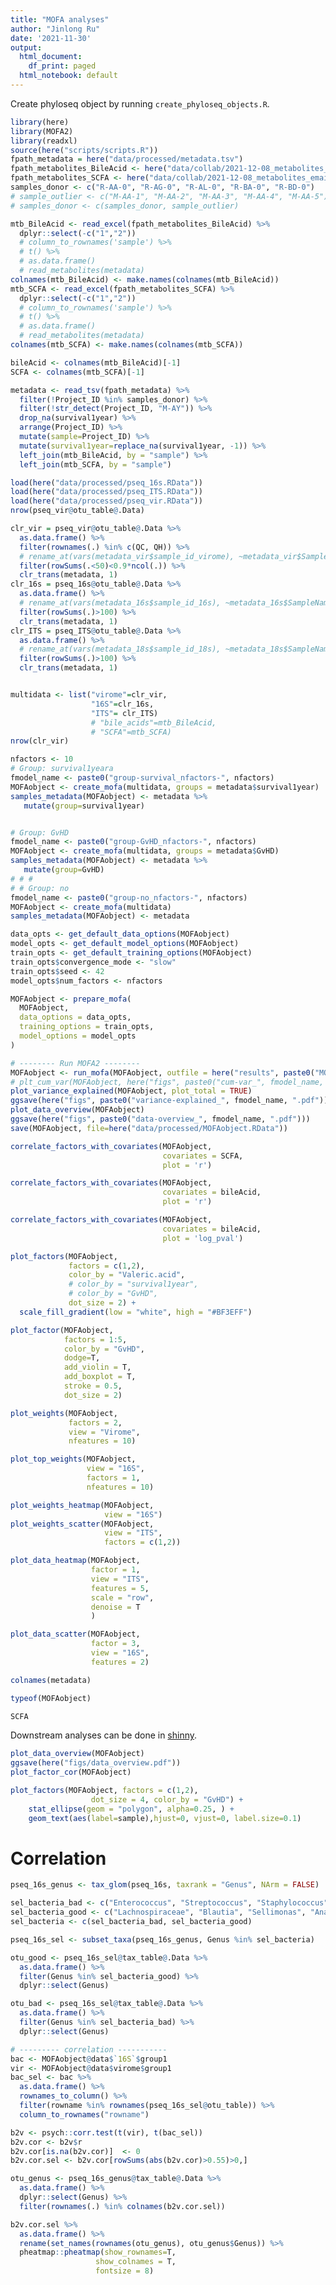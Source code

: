 ```yaml
---
title: "MOFA analyses"
author: "Jinlong Ru"
date: '2021-11-30'
output:
  html_document:
    df_print: paged
  html_notebook: default
---
```


Create phyloseq object by running `create_phyloseq_objects.R`.

```r
library(here)
library(MOFA2)
library(readxl)
source(here("scripts/scripts.R"))
fpath_metadata = here("data/processed/metadata.tsv")
fpath_metabolites_BileAcid <- here("data/collab/2021-12-08_metabolites_email/MRI + UKR Bile acid dry feces_normalized.xlsx")
fpath_metabolites_SCFA <- here("data/collab/2021-12-08_metabolites_email/MRI + UKR SCFA dry feces_normalized.xlsx")
samples_donor <- c("R-AA-0", "R-AG-0", "R-AL-0", "R-BA-0", "R-BD-0")
# sample_outlier <- c("M-AA-1", "M-AA-2", "M-AA-3", "M-AA-4", "M-AA-5")
# samples_donor <- c(samples_donor, sample_outlier)

mtb_BileAcid <- read_excel(fpath_metabolites_BileAcid) %>% 
  dplyr::select(-c("1","2"))
  # column_to_rownames('sample') %>% 
  # t() %>% 
  # as.data.frame()
  # read_metabolites(metadata)
colnames(mtb_BileAcid) <- make.names(colnames(mtb_BileAcid))
mtb_SCFA <- read_excel(fpath_metabolites_SCFA) %>% 
  dplyr::select(-c("1","2"))
  # column_to_rownames('sample') %>% 
  # t() %>% 
  # as.data.frame()
  # read_metabolites(metadata)
colnames(mtb_SCFA) <- make.names(colnames(mtb_SCFA))

bileAcid <- colnames(mtb_BileAcid)[-1]
SCFA <- colnames(mtb_SCFA)[-1]

metadata <- read_tsv(fpath_metadata) %>% 
  filter(!Project_ID %in% samples_donor) %>% 
  filter(!str_detect(Project_ID, "M-AY")) %>% 
  drop_na(survival1year) %>%
  arrange(Project_ID) %>% 
  mutate(sample=Project_ID) %>% 
  mutate(survival1year=replace_na(survival1year, -1)) %>% 
  left_join(mtb_BileAcid, by = "sample") %>% 
  left_join(mtb_SCFA, by = "sample")

load(here("data/processed/pseq_16s.RData"))
load(here("data/processed/pseq_ITS.RData"))
load(here("data/processed/pseq_vir.RData"))
nrow(pseq_vir@otu_table@.Data)
```


```r
clr_vir = pseq_vir@otu_table@.Data %>% 
  as.data.frame() %>% 
  filter(rownames(.) %in% c(QC, QH)) %>% 
  # rename_at(vars(metadata_vir$sample_id_virome), ~metadata_vir$SampleName) %>%
  filter(rowSums(.<50)<0.9*ncol(.)) %>% 
  clr_trans(metadata, 1)
clr_16s = pseq_16s@otu_table@.Data %>% 
  as.data.frame() %>% 
  # rename_at(vars(metadata_16s$sample_id_16s), ~metadata_16s$SampleName) %>% 
  filter(rowSums(.)>100) %>% 
  clr_trans(metadata, 1)
clr_ITS = pseq_ITS@otu_table@.Data %>% 
  as.data.frame() %>% 
  # rename_at(vars(metadata_18s$sample_id_18s), ~metadata_18s$SampleName) %>% 
  filter(rowSums(.)>100) %>% 
  clr_trans(metadata, 1)


multidata <- list("virome"=clr_vir, 
                  "16S"=clr_16s, 
                  "ITS"= clr_ITS)
                  # "bile_acids"=mtb_BileAcid,
                  # "SCFA"=mtb_SCFA)
nrow(clr_vir)
```


```r
nfactors <- 10
# Group: survival1yeara
fmodel_name <- paste0("group-survival_nfactors-", nfactors)
MOFAobject <- create_mofa(multidata, groups = metadata$survival1year)
samples_metadata(MOFAobject) <- metadata %>% 
   mutate(group=survival1year)


# Group: GvHD
fmodel_name <- paste0("group-GvHD_nfactors-", nfactors)
MOFAobject <- create_mofa(multidata, groups = metadata$GvHD)
samples_metadata(MOFAobject) <- metadata %>%
   mutate(group=GvHD)
# # #
# # Group: no
fmodel_name <- paste0("group-no_nfactors-", nfactors)
MOFAobject <- create_mofa(multidata)
samples_metadata(MOFAobject) <- metadata

data_opts <- get_default_data_options(MOFAobject)
model_opts <- get_default_model_options(MOFAobject)
train_opts <- get_default_training_options(MOFAobject)
train_opts$convergence_mode <- "slow"
train_opts$seed <- 42
model_opts$num_factors <- nfactors

MOFAobject <- prepare_mofa(
  MOFAobject, 
  data_options = data_opts,
  training_options = train_opts,
  model_options = model_opts
)

# -------- Run MOFA2 --------
MOFAobject <- run_mofa(MOFAobject, outfile = here("results", paste0("MOFA_model_", fmodel_name, "_nfactors-",as.character(nfactors), ".hdf5")))
# plt_cum_var(MOFAobject, here("figs", paste0("cum-var_", fmodel_name, ".pdf")))
plot_variance_explained(MOFAobject, plot_total = TRUE)
ggsave(here("figs", paste0("variance-explained_", fmodel_name, ".pdf")))
plot_data_overview(MOFAobject)
ggsave(here("figs", paste0("data-overview_", fmodel_name, ".pdf")))
save(MOFAobject, file=here("data/processed/MOFAobject.RData"))
```

```r
correlate_factors_with_covariates(MOFAobject,
                                  covariates = SCFA,
                                  plot = 'r')

correlate_factors_with_covariates(MOFAobject,
                                  covariates = bileAcid,
                                  plot = 'r')

correlate_factors_with_covariates(MOFAobject,
                                  covariates = bileAcid,
                                  plot = 'log_pval')

plot_factors(MOFAobject,
             factors = c(1,2),
             color_by = "Valeric.acid",
             # color_by = "survival1year",
             # color_by = "GvHD",
             dot_size = 2) +
  scale_fill_gradient(low = "white", high = "#BF3EFF")

plot_factor(MOFAobject, 
            factors = 1:5,
            color_by = "GvHD",
            dodge=T,
            add_violin = T,
            add_boxplot = T,
            stroke = 0.5,
            dot_size = 2)

plot_weights(MOFAobject,
             factors = 2,
             view = "Virome",
             nfeatures = 10)

plot_top_weights(MOFAobject,
                 view = "16S",
                 factors = 1,
                 nfeatures = 10)

plot_weights_heatmap(MOFAobject,
                     view = "16S")
plot_weights_scatter(MOFAobject,
                     view = "ITS",
                     factors = c(1,2))

plot_data_heatmap(MOFAobject,
                  factor = 1,
                  view = "ITS",
                  features = 5,
                  scale = "row",
                  denoise = T
                  )

plot_data_scatter(MOFAobject,
                  factor = 3,
                  view = "16S",
                  features = 2)

colnames(metadata)

typeof(MOFAobject)
```

```r
SCFA
```



Downstream analyses can be done in [shinny](https://github.com/gtca/mofaplus-shiny).

```r
plot_data_overview(MOFAobject)
ggsave(here("figs/data_overview.pdf"))
plot_factor_cor(MOFAobject)

plot_factors(MOFAobject, factors = c(1,2),
                  dot_size = 4, color_by = "GvHD") +
    stat_ellipse(geom = "polygon", alpha=0.25, ) +
    geom_text(aes(label=sample),hjust=0, vjust=0, label.size=0.1)
```

# Correlation

```r
pseq_16s_genus <- tax_glom(pseq_16s, taxrank = "Genus", NArm = FALSE)

sel_bacteria_bad <- c("Enterococcus", "Streptococcus", "Staphylococcus", "Klebsiella", "Lactobacillus", "Escherichia", "Prevotella", "Stenotrophomonas")
sel_bacteria_good <- c("Lachnospiraceae", "Blautia", "Sellimonas", "Anaerostipes", "Ruminococcaceae", "Flavinofractor", "Bacteroidetes", "Prevotella", "Barnesiella", "Actinobacteria", "Bifidobacterium", "Actinomyces", "Erysipelotrichaceae")
sel_bacteria <- c(sel_bacteria_bad, sel_bacteria_good)

pseq_16s_sel <- subset_taxa(pseq_16s_genus, Genus %in% sel_bacteria)

otu_good <- pseq_16s_sel@tax_table@.Data %>% 
  as.data.frame() %>% 
  filter(Genus %in% sel_bacteria_good) %>% 
  dplyr::select(Genus)

otu_bad <- pseq_16s_sel@tax_table@.Data %>% 
  as.data.frame() %>% 
  filter(Genus %in% sel_bacteria_bad) %>% 
  dplyr::select(Genus)

# --------- correlation -----------
bac <- MOFAobject@data$`16S`$group1
vir <- MOFAobject@data$virome$group1
bac_sel <- bac %>% 
  as.data.frame() %>% 
  rownames_to_column() %>% 
  filter(rowname %in% rownames(pseq_16s_sel@otu_table)) %>% 
  column_to_rownames("rowname")

b2v <- psych::corr.test(t(vir), t(bac_sel))
b2v.cor <- b2v$r
b2v.cor[is.na(b2v.cor)]  <- 0
b2v.cor.sel <- b2v.cor[rowSums(abs(b2v.cor)>0.55)>0,]

otu_genus <- pseq_16s_genus@tax_table@.Data %>% 
  as.data.frame() %>% 
  dplyr::select(Genus) %>% 
  filter(rownames(.) %in% colnames(b2v.cor.sel))

b2v.cor.sel %>% 
  as.data.frame() %>% 
  rename(set_names(rownames(otu_genus), otu_genus$Genus)) %>% 
  pheatmap::pheatmap(show_rownames=T,
                   show_colnames = T,
                   fontsize = 8)
```

